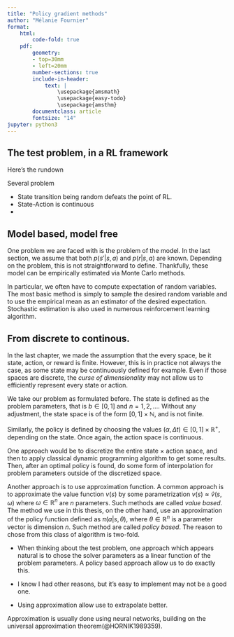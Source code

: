 ```yaml
---
title: "Policy gradient methods"
author: "Mélanie Fournier"
format: 
    html:
        code-fold: true
    pdf:
        geometry: 
        - top=30mm
        - left=20mm
        number-sections: true
        include-in-header: 
            text: |
                \usepackage{amsmath}
                \usepackage{easy-todo}
                \usepackage{amsthm}
        documentclass: article
        fontsize: "14"
jupyter: python3
---
```


## The test problem, in a RL framework

Here's the rundown

Several problem 

- State transition being random defeats the point of RL.
- State-Action is continuous
- 


## Model based, model free

One problem we are faced with is the problem of the model. In the last section, we assume that both $p(s'|s,a)$ and $p(r|s,a)$ are known. Depending on the problem, this is not straightforward to define. Thankfully, these model can be empirically estimated via Monte Carlo methods. 

In particular, we often have to compute expectation of random variables. The most basic method is simply to sample the desired random variable and to use the empirical mean as an estimator of the desired expectation. Stochastic estimation is also used in numerous reinforcement learning algorithm. 


## From discrete to continous.

In the last chapter, we made the assumption that the every space, be it state, action, or reward is finite. However, this is in practice not always the case, as some state may be continuously defined for example. Even if those spaces are discrete, the *curse of dimensionality* may not allow us to efficiently represent every state or action. 

We take our problem as formulated before. The state is defined as the problem parameters, that is $b\in[0,1]$ and $n = 1 , 2, \dots$. Without any adjustment, the state space is of the form $[0,1] \times \mathbb{N}$, and is not finite. 

Similarly, the policy is defined by choosing the values $(\alpha,\Delta t) \in [0,1]\times \mathbb{R}^+$, depending on the state. Once again, the action space is continuous. 

One approach would be to discretize the entire state $\times$ action space, and then to apply classical dynamic programming algorithm to get some results. Then, after an optimal policy is found, do some form of interpolation for problem parameters outside of the discretized space. 

Another approach is to use approximation function. A common approach is to approximate the value function $v(s)$ by some parametrization $v(s) \approx \hat{v}(s,\omega)$ where $\omega \in \mathbb{R}^n$ are $n$ parameters. Such methods are called *value based*. The method we use in this thesis, on the other hand, use an approximation of the policy function defined as $\pi(a|s,\theta)$, where $\theta\in \mathbb{R}^n$ is a parameter vector is dimension $n$. Such method are called *policy based*. The reason to chose from this class of algorithm is two-fold.

- When thinking about the test problem, one approach which appears natural is to chose the solver parameters as a linear function of the problem parameters. A policy based approach allow us to do exactly this. 

- I know I had other reasons, but it's easy to implement may not be a good one.

- Using approximation allow use to extrapolate better. 


:::{.remark}

Approximation is usually done using neural networks, building on the universal approximation theorem(@HORNIK1989359). 

:::